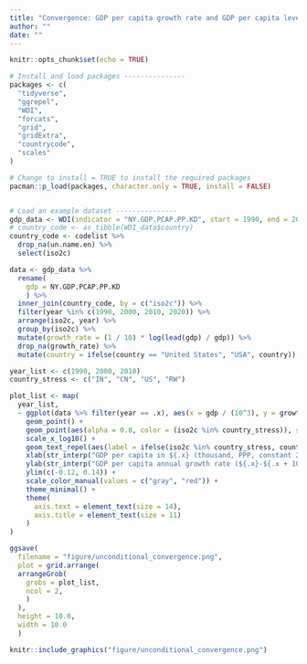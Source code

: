 ```yaml
---
title: "Convergence: GDP per capita growth rate and GDP per capita level"
author: ""
date: ""
---
```


```r
knitr::opts_chunk$set(echo = TRUE)
```

```r
# Install and load packages ---------------
packages <- c(
  "tidyverse",
  "ggrepel",
  "WDI",
  "forcats",
  "grid",
  "gridExtra",
  "countrycode",
  "scales"
)

# Change to install = TRUE to install the required packages
pacman::p_load(packages, character.only = TRUE, install = FALSE)


# Load an example dataset ---------------
gdp_data <- WDI(indicator = "NY.GDP.PCAP.PP.KD", start = 1990, end = 2020)
# country_code <- as_tibble(WDI_data$country)
country_code <- codelist %>% 
  drop_na(un.name.en) %>% 
  select(iso2c)

data <- gdp_data %>% 
  rename(
    gdp = NY.GDP.PCAP.PP.KD
    ) %>%
  inner_join(country_code, by = c("iso2c")) %>%
  filter(year %in% c(1990, 2000, 2010, 2020)) %>% 
  arrange(iso2c, year) %>% 
  group_by(iso2c) %>% 
  mutate(growth_rate = (1 / 10) * log(lead(gdp) / gdp)) %>% 
  drop_na(growth_rate) %>% 
  mutate(country = ifelse(country == "United States", "USA", country))

year_list <- c(1990, 2000, 2010)
country_stress <- c("IN", "CN", "US", "RW")

plot_list <- map(
  year_list,
  ~ ggplot(data %>% filter(year == .x), aes(x = gdp / (10^3), y = growth_rate)) +
    geom_point() +
    geom_point(aes(alpha = 0.8, color = (iso2c %in% country_stress)), show.legend = FALSE) +
    scale_x_log10() +
    geom_text_repel(aes(label = ifelse(iso2c %in% country_stress, country, "")), max.overlaps = Inf) +
    xlab(str_interp("GDP per capita in ${.x} (thousand, PPP, constant 2017 USD)")) +
    ylab(str_interp("GDP per capita annual growth rate (${.x}-${.x + 10})")) +
    ylim(c(-0.12, 0.14)) +
    scale_color_manual(values = c("gray", "red")) +
    theme_minimal() +
    theme(
      axis.text = element_text(size = 14),
      axis.title = element_text(size = 11)
    ) 
)

ggsave(
  filename = "figure/unconditional_convergence.png",
  plot = grid.arrange(
  arrangeGrob(
    grobs = plot_list, 
    ncol = 2,
    )
  ),
  height = 10.0,
  width = 10.0
  )

```

```r
knitr::include_graphics("figure/unconditional_convergence.png")
```
